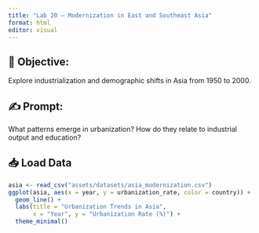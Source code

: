 ```yaml
---
title: "Lab 20 – Modernization in East and Southeast Asia"
format: html
editor: visual
---
```


## 🧭 Objective:  
Explore industrialization and demographic shifts in Asia from 1950 to 2000.

## ✍️ Prompt:   
What patterns emerge in urbanization? How do they relate to industrial output and education?

## 📥 Load Data
```r
asia <- read_csv("assets/datasets/asia_modernization.csv")
ggplot(asia, aes(x = year, y = urbanization_rate, color = country)) +
  geom_line() +
  labs(title = "Urbanization Trends in Asia",
       x = "Year", y = "Urbanization Rate (%)") +
  theme_minimal()
```



